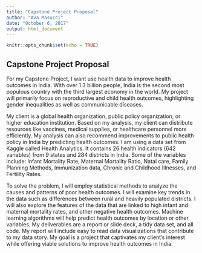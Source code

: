 ---
title: "Capstone Project Proposal"
author: "Ava Masucci"
date: "October 6, 2017"
output: html_document
---

```{r setup, include=FALSE}
knitr::opts_chunk$set(echo = TRUE)
```

## Capstone Project Proposal

For my Capstone Project, I want use health data to improve health outcomes in India. With over 1.3 billion people, India is the second most populous country with the third largest economy in the world. My project will primarily focus on reproductive and child health outcomes, highlighting gender inequalities as well as communicable diseases.

My client is a global health organization, public policy organization, or higher education institution. Based on my analysis, my client can distribute resources like vaccines, medical supplies, or healthcare personnel more efficiently. My analysis can also recommend improvements to public health policy in India by predicting health outcomes. I am using a data set from Kaggle called Health Analytics. It contains 26 health indicators (642 variables) from 9 states and 284 districts in India. Some of the variables include: Infant Mortality Rate, Maternal Mortality Ratio, Natal care, Family Planning Methods, Immunization data, Chronic and Childhood Illnesses, and Fertility Rates. 

To solve the problem, I will employ statistical methods to analyze the causes and patterns of poor health outcomes. I will examine key trends in the data such as differences between rural and heavily populated districts. I will also explore the features of the data that are linked to high infant and maternal mortality rates, and other negative health outcomes. Machine learning algorithms will help predict health outcomes by location or other variables. My deliverables are a report or slide deck, a tidy data set, and all code. My report will include easy to read data visualizations that contribute to my data story.  My goal is a project that captivates my client's interest while offering viable solutions to improve health outcomes in India. 

